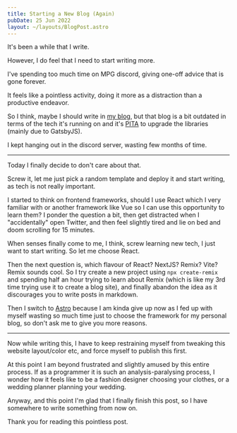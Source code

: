 ```yaml
---
title: Starting a New Blog (Again)
pubDate: 25 Jun 2022
layout: ~/layouts/BlogPost.astro
---
```


It's been a while that I write.

However, I do feel that I need to start writing more.

I've spending too much time on MPG discord, giving one-off advice that is gone forever.

It feels like a pointless activity, doing it more as a distraction than a productive endeavor.

So I think, maybe I should write in [my blog](https://malcolmkee.com/blog/), but that blog is a bit outdated in terms of the tech it's running on and it's [PITA](https://en.wiktionary.org/wiki/pain_in_the_ass) to upgrade the libraries (mainly due to GatsbyJS).

I kept hanging out in the discord server, wasting few months of time.

---

Today I finally decide to don't care about that.

Screw it, let me just pick a random template and deploy it and start writing, as tech is not really important.

I started to think on frontend frameworks, should I use React which I very familiar with or another framework like Vue so I can use this opportunity to learn them? I ponder the question a bit, then get distracted when I "accidentally" open Twitter, and then feel slightly tired and lie on bed and doom scrolling for 15 minutes.

When senses finally come to me, I think, screw learning new tech, I just want to start writing. So let me choose React.

Then the next question is, which flavour of React? NextJS? Remix? Vite? Remix sounds cool. So I try create a new project using `npx create-remix` and spending half an hour trying to learn about Remix (which is like my 3rd time trying use it to create a blog site), and finally abandon the idea as it discourages you to write posts in markdown.

Then I switch to [Astro](https://astro.build/) because I am kinda give up now as I fed up with myself wasting so much time just to choose the framework for my personal blog, so don't ask me to give you more reasons.

---

Now while writing this, I have to keep restraining myself from tweaking this website layout/color etc, and force myself to publish this first.

At this point I am beyond frustrated and slightly amused by this entire process. If as a programmer it is such an analysis-paralysing process, I wonder how it feels like to be a fashion designer choosing your clothes, or a wedding planner planning your wedding.

Anyway, and this point I'm glad that I finally finish this post, so I have somewhere to write something from now on.

Thank you for reading this pointless post.
